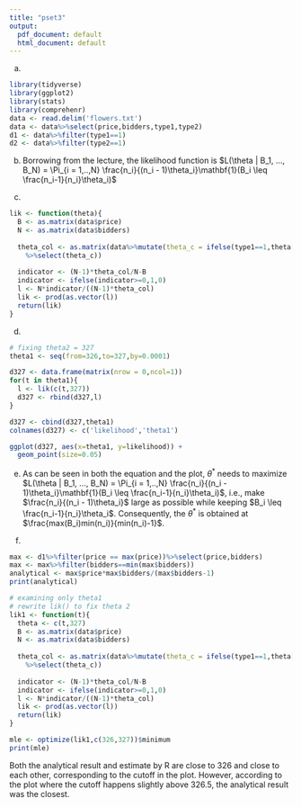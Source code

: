 ```yaml
---
title: "pset3"
output:
  pdf_document: default
  html_document: default
---
```

a)
```r
library(tidyverse)
library(ggplot2)
library(stats)
library(comprehenr)
data <- read.delim('flowers.txt')
data <- data%>%select(price,bidders,type1,type2)
d1 <- data%>%filter(type1==1)
d2 <- data%>%filter(type2==1)
```

b)
Borrowing from the lecture, the likelihood function is $L(\theta | B_1, ..., B_N) = \Pi_{i = 1,..,N} \frac{n_i}{(n_i - 1)\theta_i}\mathbf{1}(B_i \leq \frac{n_i-1}{n_i}\theta_i)$

c)
```r
lik <- function(theta){
  B <- as.matrix(data$price)
  N <- as.matrix(data$bidders)
  
  theta_col <- as.matrix(data%>%mutate(theta_c = ifelse(type1==1,theta[1],theta[2]))
    %>%select(theta_c))
  
  indicator <- (N-1)*theta_col/N-B
  indicator <- ifelse(indicator>=0,1,0)
  l <- N*indicator/((N-1)*theta_col)
  lik <- prod(as.vector(l))
  return(lik) 
}
```

d)
```r
# fixing theta2 = 327
theta1 <- seq(from=326,to=327,by=0.0001)

d327 <- data.frame(matrix(nrow = 0,ncol=1))
for(t in theta1){
  l <- lik(c(t,327))
  d327 <- rbind(d327,l)
}

d327 <- cbind(d327,theta1)
colnames(d327) <- c('likelihood','theta1')

ggplot(d327, aes(x=theta1, y=likelihood)) +
  geom_point(size=0.05)
```
e)
As can be seen in both the equation and the plot, $\theta^*$ needs to maximize $L(\theta | B_1, ..., B_N) = \Pi_{i = 1,..,N} \frac{n_i}{(n_i - 1)\theta_i}\mathbf{1}(B_i \leq \frac{n_i-1}{n_i}\theta_i)$, i.e., make  $\frac{n_i}{(n_i - 1)\theta_i}$ large as possible while keeping $B_i \leq \frac{n_i-1}{n_i}\theta_i$. Consequently, the $\theta^*$ is obtained at $\frac{max(B_i)min(n_i)}{min(n_i)-1}$.

f)
```r
max <- d1%>%filter(price == max(price))%>%select(price,bidders)
max <- max%>%filter(bidders==min(max$bidders))
analytical <- max$price*max$bidders/(max$bidders-1)
print(analytical)

# examining only theta1
# rewrite lik() to fix theta 2
lik1 <- function(t){
  theta <- c(t,327)
  B <- as.matrix(data$price)
  N <- as.matrix(data$bidders)
  
  theta_col <- as.matrix(data%>%mutate(theta_c = ifelse(type1==1,theta[1],theta[2]))
    %>%select(theta_c))
  
  indicator <- (N-1)*theta_col/N-B
  indicator <- ifelse(indicator>=0,1,0)
  l <- N*indicator/((N-1)*theta_col)
  lik <- prod(as.vector(l))
  return(lik) 
}

mle <- optimize(lik1,c(326,327))$minimum
print(mle)

```

Both the analytical result and estimate by R are close to 326 and close to each other, corresponding to the cutoff in the plot. However, according to the plot where the cutoff happens slightly above 326.5, the analytical result was the closest.
